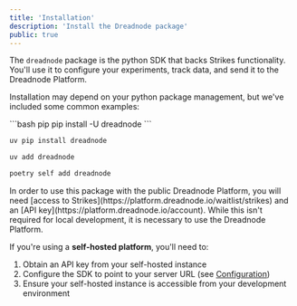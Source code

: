 ```yaml
---
title: 'Installation'
description: 'Install the Dreadnode package'
public: true
---
```


The `dreadnode` package is the python SDK that backs Strikes functionality. You'll use it to configure your experiments, track data, and send it to the Dreadnode Platform.

Installation may depend on your python package management, but we've included some common examples:

<CodeGroup>
```bash pip
pip install -U dreadnode
```

```bash uv
uv pip install dreadnode
```

```bash uv (project)
uv add dreadnode
```

```bash poetry (project)
poetry self add dreadnode
```
</CodeGroup>

<Warning>
In order to use this package with the public Dreadnode Platform, you will need [access to Strikes](https://platform.dreadnode.io/waitlist/strikes) and an [API key](https://platform.dreadnode.io/account).
While this isn't required for local development, it is necessary to use the Dreadnode Platform.

If you're using a **self-hosted platform**, you'll need to:
1. Obtain an API key from your self-hosted instance
2. Configure the SDK to point to your server URL (see [Configuration](/usage/config))
3. Ensure your self-hosted instance is accessible from your development environment
</Warning>
